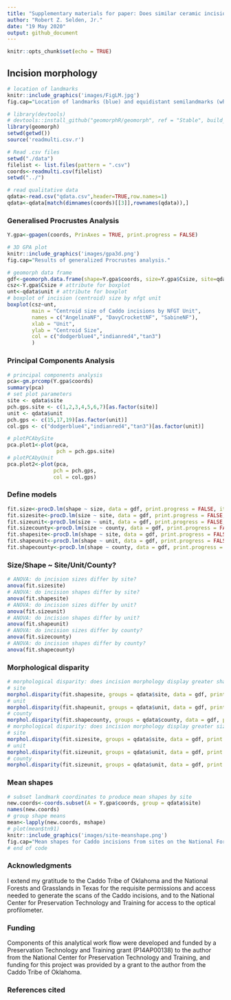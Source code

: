 ```yaml
---
title: "Supplementary materials for paper: Does similar ceramic incision morphology provide inference to a common toolkit?"
author: "Robert Z. Selden, Jr."
date: "19 May 2020"
output: github_document
---
```


```r
knitr::opts_chunk$set(echo = TRUE)
```

## Incision morphology

```r
# location of landmarks
knitr::include_graphics('images/FigLM.jpg')
fig.cap="Location of landmarks (blue) and equidistant semilandmarks (white)."
```

```r
# library(devtools)
# devtools::install_github("geomorphR/geomorph", ref = "Stable", build_vignettes = TRUE)
library(geomorph)
setwd(getwd())
source('readmulti.csv.r')

# Read .csv files
setwd("./data")
filelist <- list.files(pattern = ".csv")
coords<-readmulti.csv(filelist)
setwd("../")

# read qualitative data
qdata<-read.csv("qdata.csv",header=TRUE,row.names=1)
qdata<-qdata[match(dimnames(coords)[[3]],rownames(qdata)),]
```

### Generalised Procrustes Analysis

```r
Y.gpa<-gpagen(coords, PrinAxes = TRUE, print.progress = FALSE)

# 3D GPA plot
knitr::include_graphics('images/gpa3d.png')
fig.cap="Results of generalized Procrustes analysis."

# geomorph data frame
gdf<-geomorph.data.frame(shape=Y.gpa$coords, size=Y.gpa$Csize, site=qdata$site, unit=qdata$unit, county=qdata$county) 
csz<-Y.gpa$Csize # attribute for boxplot
unt<-qdata$unit # attribute for boxplot
# boxplot of incision (centroid) size by nfgt unit
boxplot(csz~unt, 
        main = "Centroid size of Caddo incisions by NFGT Unit",
        names = c("AngelinaNF", "DavyCrockettNF", "SabineNF"),
        xlab = "Unit",
        ylab = "Centroid Size",
        col = c("dodgerblue4","indianred4","tan3")
        )
```

### Principal Components Analysis

```r
# principal components analysis
pca<-gm.prcomp(Y.gpa$coords)
summary(pca)
# set plot parameters
site <- qdata$site
pch.gps.site <- c(1,2,3,4,5,6,7)[as.factor(site)]
unit <- qdata$unit
pch.gps <- c(15,17,19)[as.factor(unit)]
col.gps <- c("dodgerblue4","indianred4","tan3")[as.factor(unit)]

# plotPCAbySite
pca.plot1<-plot(pca,
                pch = pch.gps.site)
# plotPCAbyUnit
pca.plot2<-plot(pca,
               pch = pch.gps,
               col = col.gps)
```

### Define models

```r
fit.size<-procD.lm(shape ~ size, data = gdf, print.progress = FALSE, iter = 9999)
fit.sizesite<-procD.lm(size ~ site, data = gdf, print.progress = FALSE, iter = 9999)
fit.sizeunit<-procD.lm(size ~ unit, data = gdf, print.progress = FALSE, iter = 9999)
fit.sizecounty<-procD.lm(size ~ county, data = gdf, print.progress = FALSE, iter = 9999)
fit.shapesite<-procD.lm(shape ~ site, data = gdf, print.progress = FALSE, iter = 9999)
fit.shapeunit<-procD.lm(shape ~ unit, data = gdf, print.progress = FALSE, iter = 9999)
fit.shapecounty<-procD.lm(shape ~ county, data = gdf, print.progress = FALSE, iter = 9999)

```

### Size/Shape ~ Site/Unit/County?

```r
# ANOVA: do incision sizes differ by site?
anova(fit.sizesite)
# ANOVA: do incision shapes differ by site?
anova(fit.shapesite)
# ANOVA: do incision sizes differ by unit?
anova(fit.sizeunit)
# ANOVA: do incision shapes differ by unit?
anova(fit.shapeunit)
# ANOVA: do incision sizes differ by county?
anova(fit.sizecounty)
# ANOVA: do incision shapes differ by county?
anova(fit.shapecounty)
```

### Morphological disparity

```r
# morphological disparity: does incision morphology display greater shape variation among individuals relative to site, unit, or county?
# site
morphol.disparity(fit.shapesite, groups = qdata$site, data = gdf, print.progress = FALSE, iter = 9999)
# unit
morphol.disparity(fit.shapeunit, groups = qdata$unit, data = gdf, print.progress = FALSE, iter = 9999)
# county
morphol.disparity(fit.shapecounty, groups = qdata$county, data = gdf, print.progress = FALSE, iter = 9999)
# morphological disparity: does incision morphology display greater size variation among individuals relative to site, unit, or county?
# site
morphol.disparity(fit.sizesite, groups = qdata$site, data = gdf, print.progress = FALSE, iter = 9999)
# unit
morphol.disparity(fit.sizeunit, groups = qdata$unit, data = gdf, print.progress = FALSE, iter = 9999)
# county
morphol.disparity(fit.sizeunit, groups = qdata$unit, data = gdf, print.progress = FALSE, iter = 9999)
```

### Mean shapes

```r
# subset landmark coordinates to produce mean shapes by site
new.coords<-coords.subset(A = Y.gpa$coords, group = qdata$site)
names(new.coords)
# group shape means
mean<-lapply(new.coords, mshape)
# plot(mean$tn91)
knitr::include_graphics('images/site-meanshape.png')
fig.cap="Mean shapes for Caddo incisions from sites on the National Forests and Grasslands in Texas."
# end of code
```

### Acknowledgments

I extend my gratitude to the Caddo Tribe of Oklahoma and the National Forests and Grasslands in Texas for the requisite permissions and access needed to generate the scans of the Caddo incisions, and to the National Center for Preservation Technology and Training for access to the optical profilometer. 

### Funding

Components of this analytical work flow were developed and funded by a Preservation Technology and Training grant (P14AP00138) to the author from the National Center for Preservation Technology and Training, and funding for this project was provided by a grant to the author from the Caddo Tribe of Oklahoma.

### References cited